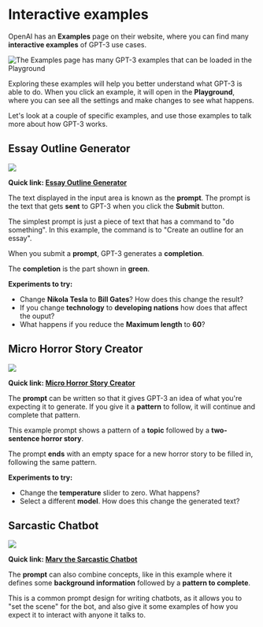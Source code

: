 # Interactive examples

OpenAI has an **Examples** page on their website, where you can find many **interactive examples** of GPT-3 use cases.

![The Examples page has many GPT-3 examples that can be loaded in the Playground](/tutorial-images/gpt3-examples-page.png)

Exploring these examples will help you better understand what GPT-3 is able to do. When you click an example, it will open in the **Playground**, where you can see all the settings and make changes to see what happens.

Let's look at a couple of specific examples, and use those examples to talk more about how GPT-3 works.

## Essay Outline Generator

![](/tutorial-images/example-essay-outline.png)

**Quick link: [Essay Outline Generator](https://beta.openai.com/playground/p/default-essay-outline?model=text-davinci-002)**

The text displayed in the input area is known as the **prompt**. The prompt is the text that gets **sent** to GPT-3 when you click the **Submit** button.

The simplest prompt is just a piece of text that has a command to "do something". In this example, the command is to "Create an outline for an essay".

When you submit a **prompt**, GPT-3 generates a **completion**.

The **completion** is the part shown in **green**.

**Experiments to try:**

- Change **Nikola Tesla** to **Bill Gates**? How does this change the result?
- If you change **technology** to **developing nations** how does that affect the ouput?
- What happens if you reduce the **Maximum length** to **60**?

## Micro Horror Story Creator

![](/tutorial-images/example-micro-horror-story.png)

**Quick link: [Micro Horror Story Creator](https://beta.openai.com/playground/p/default-micro-horror?model=text-davinci-002)**

The **prompt** can be written so that it gives GPT-3 an idea of what you're expecting it to generate. If you give it a **pattern** to follow, it will continue and complete that pattern.

This example prompt shows a pattern of a **topic** followed by a **two-sentence horror story**.

The prompt **ends** with an empty space for a new horror story to be filled in, following the same pattern.

**Experiments to try:**

- Change the **temperature** slider to zero. What happens?
- Select a different **model**. How does this change the generated text?

## Sarcastic Chatbot

![](/tutorial-images/example-sarcastic-chatbot.png)

**Quick link: [Marv the Sarcastic Chatbot](https://beta.openai.com/playground/p/default-marv-sarcastic-chat?model=text-davinci-002)**

The **prompt** can also combine concepts, like in this example where it defines some **background information** followed by a **pattern to complete**.

This is a common prompt design for writing chatbots, as it allows you to "set the scene" for the bot, and also give it some examples of how you expect it to interact with anyone it talks to.
